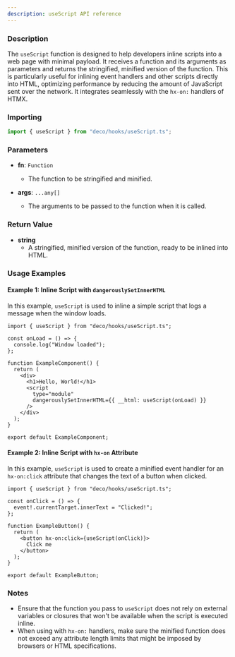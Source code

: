 ```yaml
---
description: useScript API reference
---
```


### Description

The `useScript` function is designed to help developers inline scripts into a
web page with minimal payload. It receives a function and its arguments as
parameters and returns the stringified, minified version of the function. This
is particularly useful for inlining event handlers and other scripts directly
into HTML, optimizing performance by reducing the amount of JavaScript sent over
the network. It integrates seamlessly with the `hx-on:` handlers of HTMX.

### Importing

```typescript
import { useScript } from "deco/hooks/useScript.ts";
```

### Parameters

- **fn**: `Function`
  - The function to be stringified and minified.

- **args**: `...any[]`
  - The arguments to be passed to the function when it is called.

### Return Value

- **string**
  - A stringified, minified version of the function, ready to be inlined into
    HTML.

### Usage Examples

#### Example 1: Inline Script with `dangerouslySetInnerHTML`

In this example, `useScript` is used to inline a simple script that logs a
message when the window loads.

```tsx
import { useScript } from "deco/hooks/useScript.ts";

const onLoad = () => {
  console.log("Window loaded");
};

function ExampleComponent() {
  return (
    <div>
      <h1>Hello, World!</h1>
      <script
        type="module"
        dangerouslySetInnerHTML={{ __html: useScript(onLoad) }}
      />
    </div>
  );
}

export default ExampleComponent;
```

#### Example 2: Inline Script with `hx-on` Attribute

In this example, `useScript` is used to create a minified event handler for an
`hx-on:click` attribute that changes the text of a button when clicked.

```tsx
import { useScript } from "deco/hooks/useScript.ts";

const onClick = () => {
  event!.currentTarget.innerText = "Clicked!";
};

function ExampleButton() {
  return (
    <button hx-on:click={useScript(onClick)}>
      Click me
    </button>
  );
}

export default ExampleButton;
```

### Notes

- Ensure that the function you pass to `useScript` does not rely on external
  variables or closures that won't be available when the script is executed
  inline.
- When using with `hx-on:` handlers, make sure the minified function does not
  exceed any attribute length limits that might be imposed by browsers or HTML
  specifications.
